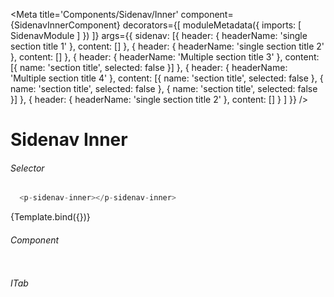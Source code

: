 
<Meta title='Components/Sidenav/Inner'
  component={SidenavInnerComponent}
  decorators={[
    moduleMetadata({
      imports: [
        SidenavModule
      ]
    })
  ]}
  args={{ 
     sidenav: [{
      header: { headerName: 'single section title 1' },
      content: []
    },
    {
      header: { headerName: 'single section title 2' },
      content: []
    },
    {
      header: { headerName: 'Multiple section title 3' },
      content: [{
        name: 'section title',
        selected: false
      }]
    },
    {
      header: { headerName: 'Multiple section title 4' },
      content: [{
        name: 'section title',
        selected: false
      },
      {
        name: 'section title',
        selected: false
      },
      {
        name: 'section title',
        selected: false
      }]
    },
    {
      header: { headerName: 'single section title 2' },
      content: []
    }
   ]
  }}
/>


# Sidenav Inner

###### Selector
```ts
  <p-sidenav-inner></p-sidenav-inner>
```
<Canvas>
  <Story name="Inner"
    args={{
    }}>
    {Template.bind({})}
  </Story>
</Canvas>

###### Component
```ts

```

###### ITab
```ts

```